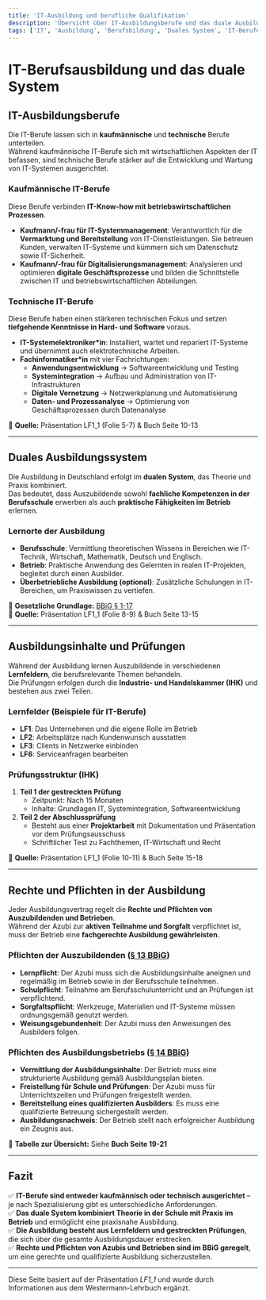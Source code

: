 ```yaml
---
title: 'IT-Ausbildung und berufliche Qualifikation'
description: 'Übersicht über IT-Ausbildungsberufe und das duale Ausbildungssystem'
tags: ['IT', 'Ausbildung', 'Berufsbildung', 'Duales System', 'IT-Berufe']
---
```


# IT-Berufsausbildung und das duale System

## IT-Ausbildungsberufe

Die IT-Berufe lassen sich in **kaufmännische** und **technische** Berufe unterteilen.  
Während kaufmännische IT-Berufe sich mit wirtschaftlichen Aspekten der IT befassen, sind technische Berufe stärker auf die Entwicklung und Wartung von IT-Systemen ausgerichtet.

### Kaufmännische IT-Berufe

Diese Berufe verbinden **IT-Know-how mit betriebswirtschaftlichen Prozessen**.

- **Kaufmann/-frau für IT-Systemmanagement**: Verantwortlich für die **Vermarktung und Bereitstellung** von IT-Dienstleistungen. Sie betreuen Kunden, verwalten IT-Systeme und kümmern sich um Datenschutz sowie IT-Sicherheit.
- **Kaufmann/-frau für Digitalisierungsmanagement**: Analysieren und optimieren **digitale Geschäftsprozesse** und bilden die Schnittstelle zwischen IT und betriebswirtschaftlichen Abteilungen.

### Technische IT-Berufe

Diese Berufe haben einen stärkeren technischen Fokus und setzen **tiefgehende Kenntnisse in Hard- und Software** voraus.

- **IT-Systemelektroniker\*in**: Installiert, wartet und repariert IT-Systeme und übernimmt auch elektrotechnische Arbeiten.
- **Fachinformatiker\*in** mit vier Fachrichtungen:
  - **Anwendungsentwicklung** → Softwareentwicklung und Testing
  - **Systemintegration** → Aufbau und Administration von IT-Infrastrukturen
  - **Digitale Vernetzung** → Netzwerkplanung und Automatisierung
  - **Daten- und Prozessanalyse** → Optimierung von Geschäftsprozessen durch Datenanalyse

📌 **Quelle:** Präsentation LF1_1 (Folie 5-7) & Buch Seite 10-13

---

## Duales Ausbildungssystem

Die Ausbildung in Deutschland erfolgt im **dualen System**, das Theorie und Praxis kombiniert.  
Das bedeutet, dass Auszubildende sowohl **fachliche Kompetenzen in der Berufsschule** erwerben als auch **praktische Fähigkeiten im Betrieb** erlernen.

### Lernorte der Ausbildung

- **Berufsschule**: Vermittlung theoretischen Wissens in Bereichen wie IT-Technik, Wirtschaft, Mathematik, Deutsch und Englisch.
- **Betrieb**: Praktische Anwendung des Gelernten in realen IT-Projekten, begleitet durch einen Ausbilder.
- **Überbetriebliche Ausbildung (optional)**: Zusätzliche Schulungen in IT-Bereichen, um Praxiswissen zu vertiefen.

📌 **Gesetzliche Grundlage:** [BBiG § 1-17](https://www.gesetze-im-internet.de/bbig_2005/__1.html)  
📌 **Quelle:** Präsentation LF1_1 (Folie 8-9) & Buch Seite 13-15

---

## Ausbildungsinhalte und Prüfungen

Während der Ausbildung lernen Auszubildende in verschiedenen **Lernfeldern**, die berufsrelevante Themen behandeln.  
Die Prüfungen erfolgen durch die **Industrie- und Handelskammer (IHK)** und bestehen aus zwei Teilen.

### Lernfelder (Beispiele für IT-Berufe)

- **LF1**: Das Unternehmen und die eigene Rolle im Betrieb
- **LF2**: Arbeitsplätze nach Kundenwunsch ausstatten
- **LF3**: Clients in Netzwerke einbinden
- **LF6**: Serviceanfragen bearbeiten

### Prüfungsstruktur (IHK)

1. **Teil 1 der gestreckten Prüfung**
   - Zeitpunkt: Nach 15 Monaten
   - Inhalte: Grundlagen IT, Systemintegration, Softwareentwicklung
2. **Teil 2 der Abschlussprüfung**
   - Besteht aus einer **Projektarbeit** mit Dokumentation und Präsentation vor dem Prüfungsausschuss
   - Schriftlicher Test zu Fachthemen, IT-Wirtschaft und Recht

📌 **Quelle:** Präsentation LF1_1 (Folie 10-11) & Buch Seite 15-18

---

## Rechte und Pflichten in der Ausbildung

Jeder Ausbildungsvertrag regelt die **Rechte und Pflichten von Auszubildenden und Betrieben**.  
Während der Azubi zur **aktiven Teilnahme und Sorgfalt** verpflichtet ist, muss der Betrieb eine **fachgerechte Ausbildung gewährleisten**.

### Pflichten der Auszubildenden ([§ 13 BBiG](https://www.gesetze-im-internet.de/bbig_2005/__13.html))

- **Lernpflicht**: Der Azubi muss sich die Ausbildungsinhalte aneignen und regelmäßig im Betrieb sowie in der Berufsschule teilnehmen.
- **Schulpflicht**: Teilnahme am Berufsschulunterricht und an Prüfungen ist verpflichtend.
- **Sorgfaltspflicht**: Werkzeuge, Materialien und IT-Systeme müssen ordnungsgemäß genutzt werden.
- **Weisungsgebundenheit**: Der Azubi muss den Anweisungen des Ausbilders folgen.

### Pflichten des Ausbildungsbetriebs ([§ 14 BBiG](https://www.gesetze-im-internet.de/bbig_2005/__14.html))

- **Vermittlung der Ausbildungsinhalte**: Der Betrieb muss eine strukturierte Ausbildung gemäß Ausbildungsplan bieten.
- **Freistellung für Schule und Prüfungen**: Der Azubi muss für Unterrichtszeiten und Prüfungen freigestellt werden.
- **Bereitstellung eines qualifizierten Ausbilders**: Es muss eine qualifizierte Betreuung sichergestellt werden.
- **Ausbildungsnachweis**: Der Betrieb stellt nach erfolgreicher Ausbildung ein Zeugnis aus.

📌 **Tabelle zur Übersicht:** Siehe **Buch Seite 19-21**

---

## Fazit

✅ **IT-Berufe sind entweder kaufmännisch oder technisch ausgerichtet** – je nach Spezialisierung gibt es unterschiedliche Anforderungen.  
✅ **Das duale System kombiniert Theorie in der Schule mit Praxis im Betrieb** und ermöglicht eine praxisnahe Ausbildung.  
✅ **Die Ausbildung besteht aus Lernfeldern und gestreckten Prüfungen**, die sich über die gesamte Ausbildungsdauer erstrecken.  
✅ **Rechte und Pflichten von Azubis und Betrieben sind im BBiG geregelt**, um eine gerechte und qualifizierte Ausbildung sicherzustellen.

---

Diese Seite basiert auf der Präsentation _LF1_1_ und wurde durch Informationen aus dem Westermann-Lehrbuch ergänzt.
